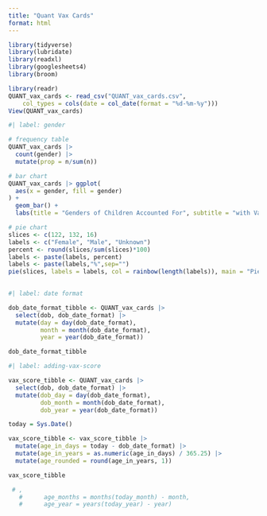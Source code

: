 ```yaml
---
title: "Quant Vax Cards"
format: html
---
```


```r
library(tidyverse)
library(lubridate)
library(readxl)
library(googlesheets4)
library(broom)
```


```r
library(readr)
QUANT_vax_cards <- read_csv("QUANT_vax_cards.csv", 
    col_types = cols(date = col_date(format = "%d-%m-%y")))
View(QUANT_vax_cards)
```

```r
#| label: gender

# frequency table
QUANT_vax_cards |>
  count(gender) |>
  mutate(prop = n/sum(n))

# bar chart
QUANT_vax_cards |> ggplot(
  aes(x = gender, fill = gender)
) +
  geom_bar() +
  labs(title = "Genders of Children Accounted For", subtitle = "with Vaccine Cards")

# pie chart
slices <- c(122, 132, 16)
labels <- c("Female", "Male", "Unknown")
percent <- round(slices/sum(slices)*100)
labels <- paste(labels, percent)
labels <- paste(labels,"%",sep="") 
pie(slices, labels = labels, col = rainbow(length(labels)), main = "Pie Chart of Genders Survyed (with Vaccine Cards)")
  
```

```r
#| label: date format

dob_date_format_tibble <- QUANT_vax_cards |>
  select(dob, dob_date_format) |>
  mutate(day = day(dob_date_format),
         month = month(dob_date_format),
         year = year(dob_date_format))

dob_date_format_tibble
```

```r
#| label: adding-vax-score

vax_score_tibble <- QUANT_vax_cards |>
  select(dob, dob_date_format) |>
  mutate(dob_day = day(dob_date_format),
         dob_month = month(dob_date_format),
         dob_year = year(dob_date_format))

today = Sys.Date()

vax_score_tibble <- vax_score_tibble |>
  mutate(age_in_days = today - dob_date_format) |>
  mutate(age_in_years = as.numeric(age_in_days) / 365.25) |>
  mutate(age_rounded = round(age_in_years, 1))

vax_score_tibble

 # ,
   #      age_months = months(today_month) - month,
   #      age_year = years(today_year) - year)
```

